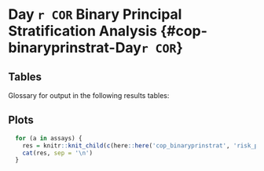 # Day `r COR` Binary Principal Stratification Analysis {#cop-binaryprinstrat-Day`r COR`}

## Tables


\input{`r paste0(pathCoRoutput, "/")`PSbinaryNEHresultsDay`r tpeak`cutpoints.tex}

\clearpage

Glossary for output in the following results tables:

\begin{itemize}
    \item Ilol: Ignorance interval lower limit of VE for the vaccine subgroup with Lo marker level
    \item Ilou: Ignorance interval upper limit of VE for the vaccine subgroup with Lo marker level
    \item Elol: Estimated uncertainty interval lower limit of VE for the vaccine subgroup with Lo marker level
    \item Elou: Estimated uncertainty interval upper limit of VE for the vaccine subgroup with Lo marker level
    \item Ihil: Ignorance interval lower limit of VE for the vaccine subgroup with Hi marker level
    \item Ihiu: Ignorance interval upper limit of VE for the vaccine subgroup with Hi marker level
    \item Ehil: Estimated uncertainty interval lower limit of VE for the vaccine subgroup with Hi marker level
    \item Ehiu: Estimated uncertainty interval upper limit of VE for the vaccine subgroup with Hi marker level
    \item Icnl: Ignorance interval lower limit of the contrast ratio (1-VE(Lo))/(1-VE(Hi))
    \item Icnu: Ignorance interval upper limit of the contrast ratio (1-VE(Lo))/(1-VE(Hi))
    \item Ecnl: Estimated uncertainty interval lower limit of the contrast ratio (1-VE(Lo))/(1-VE(Hi)) 
    \item Ecnu: Estimated uncertainty interval upper limit of the contrast ratio (1-VE(Lo))/(1-VE(Hi))
\end{itemize}

\clearpage

\input{`r paste0(pathCoRoutput, "/")`PSbinaryNEHresultsDay`r tpeak`.tex}


## Plots

```r
  for (a in assays) {
    res = knitr::knit_child(c(here::here('cop_binaryprinstrat', 'risk_plot1.Rmd')), quiet = TRUE)
    cat(res, sep = '\n')
  }
```


